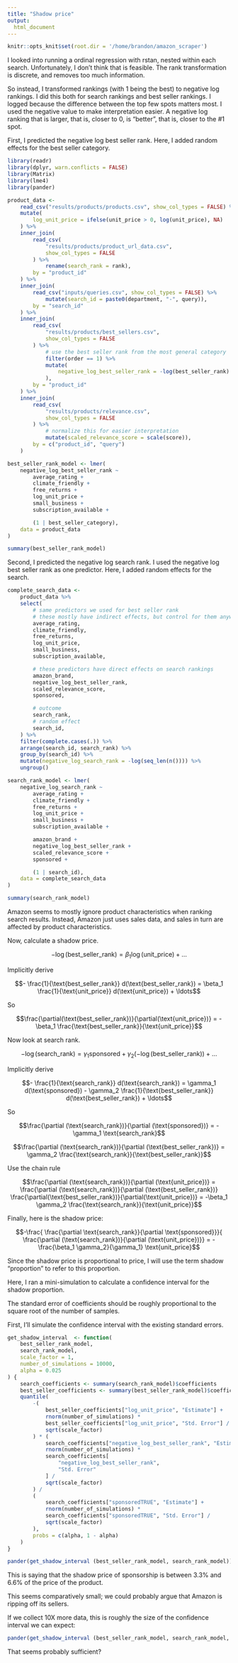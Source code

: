 ```yaml
---
title: "Shadow price"
output:
  html_document
---
```


```r
knitr::opts_knit$set(root.dir = '/home/brandon/amazon_scraper')
```

I looked into running a ordinal regression with rstan, nested within each search.
Unfortunately, I don't think that is feasible.
The rank transformation is discrete, and removes too much information.

So instead, I transformed rankings (with 1 being the best) to negative log rankings.
I did this both for search rankings and best seller rankings.
I logged because the difference between the top few spots matters most.
I used the negative value to make interpretation easier.
A negative log ranking that is larger, that is, closer to 0, is "better", that is, closer to the #1 spot.

First, I predicted the negative log best seller rank.
Here, I added random effects for the best seller category.

```r
library(readr)
library(dplyr, warn.conflicts = FALSE)
library(Matrix)
library(lme4)
library(pander)

product_data <-
    read_csv("results/products/products.csv", show_col_types = FALSE) %>%
    mutate(
        log_unit_price = ifelse(unit_price > 0, log(unit_price), NA)
    ) %>%
    inner_join(
        read_csv(
            "results/products/product_url_data.csv",
            show_col_types = FALSE
        ) %>%
            rename(search_rank = rank),
        by = "product_id"
    ) %>%
    inner_join(
        read_csv("inputs/queries.csv", show_col_types = FALSE) %>%
            mutate(search_id = paste0(department, "-", query)),
        by = "search_id"
    ) %>%
    inner_join(
        read_csv(
            "results/products/best_sellers.csv",
            show_col_types = FALSE
        ) %>%
            # use the best seller rank from the most general category
            filter(order == 1) %>%
            mutate(
                negative_log_best_seller_rank = -log(best_seller_rank)
            ),
        by = "product_id"
    ) %>%
    inner_join(
        read_csv(
            "results/products/relevance.csv",
            show_col_types = FALSE
        ) %>%
            # normalize this for easier interpretation
            mutate(scaled_relevance_score = scale(score)),
        by = c("product_id", "query")
    )

best_seller_rank_model <- lmer(
    negative_log_best_seller_rank ~
        average_rating +
        climate_friendly +
        free_returns +
        log_unit_price +
        small_business +
        subscription_available +

        (1 | best_seller_category),
    data = product_data
)

summary(best_seller_rank_model)
```

Second, I predicted the negative log search rank.
I used the negative log best seller rank as one predictor.
Here, I added random effects for the search.

```r
complete_search_data <-
    product_data %>%
    select(
        # same predictors we used for best seller rank
        # these mostly have indirect effects, but control for them anyways
        average_rating,
        climate_friendly,
        free_returns,
        log_unit_price,
        small_business,
        subscription_available,

        # these predictors have direct effects on search rankings
        amazon_brand,
        negative_log_best_seller_rank,
        scaled_relevance_score,
        sponsored,

        # outcome
        search_rank,
        # random effect
        search_id,
    ) %>%
    filter(complete.cases(.)) %>%
    arrange(search_id, search_rank) %>%
    group_by(search_id) %>%
    mutate(negative_log_search_rank = -log(seq_len(n()))) %>%
    ungroup()

search_rank_model <- lmer(
    negative_log_search_rank ~
        average_rating +
        climate_friendly +
        free_returns +
        log_unit_price +
        small_business +
        subscription_available +

        amazon_brand +
        negative_log_best_seller_rank +
        scaled_relevance_score +
        sponsored +

        (1 | search_id),
    data = complete_search_data
)

summary(search_rank_model)
```

Amazon seems to mostly ignore product characteristics when ranking search results.
Instead, Amazon just uses sales data, and sales in turn are affected by product characteristics.

Now, calculate a shadow price.

$$-\log(\text{best_seller_rank}) = \beta_1 \log(\text{unit_price}) + \ldots$$

Implicitly derive

$$- \frac{1}{\text{best_seller_rank}} d(\text{best_seller_rank}) = \beta_1 \frac{1}{\text{unit_price}} d(\text{unit_price}) + \ldots$$

So

$$\frac{\partial(\text{best_seller_rank})}{\partial(\text{unit_price})} = - \beta_1 \frac{\text{best_seller_rank}}{\text{unit_price}}$$

Now look at search rank.

$$-\log(\text{search_rank}) = \gamma_1 \text{sponsored} + \gamma_2 (-\log(\text{best_seller_rank})) + \ldots$$

Implicitly derive

$$- \frac{1}{\text{search_rank}} d(\text{search_rank}) = \gamma_1 d(\text{sponsored}) - \gamma_2 \frac{1}{\text{best_seller_rank}} d(\text{best_seller_rank}) + \ldots$$

So
 
$$\frac{\partial (\text{search_rank})}{\partial (\text{sponsored})} = - \gamma_1 \text{search_rank}$$

$$\frac{\partial (\text{search_rank})}{\partial (\text{best_seller_rank})} = \gamma_2 \frac{\text{search_rank}}{\text{best_seller_rank}}$$

Use the chain rule

$$\frac{\partial (\text{search_rank})}{\partial (\text{unit_price})} =  \frac{\partial (\text{search_rank})}{\partial (\text{best_seller_rank})} \frac{\partial(\text{best_seller_rank})}{\partial(\text{unit_price})} = -\beta_1 \gamma_2 \frac{\text{search_rank}}{\text{unit_price}}$$

Finally, here is the shadow price:

$$-\frac{ \frac{\partial \text{search_rank}}{\partial \text{sponsored}}}{ \frac{\partial (\text{search_rank})}{\partial (\text{unit_price})}} = - \frac{\beta_1 \gamma_2}{\gamma_1} \text{unit_price}$$

Since the shadow price is proportional to price, I will use the term shadow "proportion" to refer to this proportion.

Here, I ran a mini-simulation to calculate a confidence interval for the shadow proportion.

The standard error of coefficients should be roughly proportional to the square root of the number of samples.

First, I'll simulate the confidence interval with the existing standard errors.

```r
get_shadow_interval  <- function(
    best_seller_rank_model,
    search_rank_model,
    scale_factor = 1,
    number_of_simulations = 10000,
    alpha = 0.025
) {
    search_coefficients <- summary(search_rank_model)$coefficients
    best_seller_coefficients <- summary(best_seller_rank_model)$coefficients
    quantile(
        -(
            best_seller_coefficients["log_unit_price", "Estimate"] +
            rnorm(number_of_simulations) *
            best_seller_coefficients["log_unit_price", "Std. Error"] /
            sqrt(scale_factor)
        ) * (
            search_coefficients["negative_log_best_seller_rank", "Estimate"] +
            rnorm(number_of_simulations) *
            search_coefficients[
                "negative_log_best_seller_rank",
                "Std. Error"
            ] / 
            sqrt(scale_factor)
        ) /
        (
            search_coefficients["sponsoredTRUE", "Estimate"] +
            rnorm(number_of_simulations) *
            search_coefficients["sponsoredTRUE", "Std. Error"] /
            sqrt(scale_factor)
        ),
        probs = c(alpha, 1 - alpha)
    )
}

pander(get_shadow_interval (best_seller_rank_model, search_rank_model))
```

This is saying that the shadow price of sponsorship is between 3.3% and 6.6% of the price of the product.

This seems comparatively small; we could probably argue that Amazon is ripping off its sellers.

If we collect 10X more data, this is roughly the size of the confidence interval we can expect:

```r
pander(get_shadow_interval (best_seller_rank_model, search_rank_model, scale_factor = 10))
```

That seems probably sufficient?